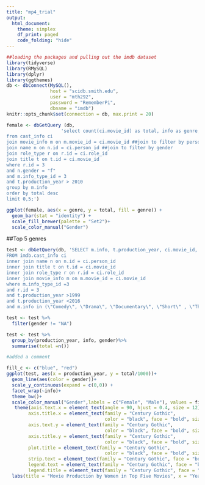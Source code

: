 ```yaml
---
title: "mp4_trial"
output:
  html_document:
    theme: simplex
    df_print: paged
    code_folding: "hide"
---
```


```r
##loading the packages and pulling out the imdb dataset
library(tidyverse)
library(RMySQL)
library(dplyr)
library(ggthemes)
db <- dbConnect(MySQL(), 
                host = "scidb.smith.edu", 
                user = "mth292", 
                password = "RememberPi", 
                dbname = "imdb")
knitr::opts_chunk$set(connection = db, max.print = 20)
```

```r
female <- dbGetQuery (db,
                    'select count(ci.movie_id) as total, info as genre, production_year
from cast_info ci
join movie_info m on m.movie_id = ci.movie_id ##join to filter by person_role_id
join name n on n.id = ci.person_id ##join to filter by gender
join role_type r on r.id = ci.role_id
join title t on t.id = ci.movie_id
where r.id = 3
and n.gender = "f"
and m.info_type_id = 3
and t.production_year > 2010
group by m.info
order by total desc
limit 0,5;')
```

```r
ggplot(female, aes(x = genre, y = total, fill = genre)) +
  geom_bar(stat = "identity") +
  scale_fill_brewer(palette = "Set2")+
  scale_color_manual("Gender")
```

##Top 5 genres
```r
test <- dbGetQuery(db, 'SELECT m.info, t.production_year, ci.movie_id, n.gender
FROM imdb.cast_info ci
inner join name n on n.id = ci.person_id
inner join title t on t.id = ci.movie_id 
inner join role_type r on r.id = ci.role_id
inner join movie_info m on m.movie_id = ci.movie_id
where m.info_type_id =3
and r.id = 3
and t.production_year >1999
and t.production_year <2016
and m.info in (\"Comedy\", \"Drama\", \"Documentary\", \"Short\" , \"Thriller\");')
```

```r
test <- test %>%
  filter(gender != "NA")

test <- test %>%
  group_by(production_year, info, gender)%>%
  summarise(total =n())

#added a comment

```

```r
fill_c <- c("blue", "red")
ggplot(test, aes(x = production_year, y = total/1000))+
  geom_line(aes(color = gender))+
  scale_y_continuous(expand = c(0,0)) +
  facet_wrap(~info)+
  theme_bw()+
  scale_color_manual("Gender",labels = c("Female", "Male"), values = fill_c)+
   theme(axis.text.x = element_text(angle = 90, hjust = 0.4, size = 12), 
        axis.title.x = element_text(family = "Century Gothic", 
                                    color = "black", face = "bold", size = 16),
        axis.text.y = element_text(family = "Century Gothic", 
                                    color = "black", face = "bold", size = 12), 
        axis.title.y = element_text(family = "Century Gothic", 
                                    color = "black", face = "bold", size = 16),
        plot.title = element_text(family = "Century Gothic", 
                                    color = "black", face = "bold", size = 20),
        strip.text = element_text(family = "Century Gothic", face = "bold", size = 12),
        legend.text = element_text(family = "Century Gothic", face = "bold", size = 18),
        legend.title = element_text(family = "Century Gothic", face = "bold", size = 14))+
  labs(title = "Movie Production by Women in Top Five Movies", x = "Year", y = "Number of Movies(in 1000s)")
```








